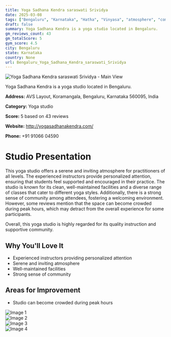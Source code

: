 ```yaml
---
title: Yoga Sadhana Kendra saraswati Srividya
date: 2025-03-08
tags: ["Bengaluru", "Karnataka", "Hatha", "Vinyasa", "atmosphere", "community", "Bengaluru"]  
draft: false
summary: Yoga Sadhana Kendra is a yoga studio located in Bengaluru.
gm_reviews_count: 43
gm_totalScore: 5
gym_score: 4.5
city: Bengaluru
state: Karnataka
country: None
url: Bengaluru_Yoga_Sadhana_Kendra_saraswati_Srividya
---
```


<div className="aspect-[16/9] relative my-8">
  <img 
    src="https://lh5.googleusercontent.com/p/AF1QipPoa0OfVNNuHHX18SOKIK2qQ2QK1GUdPyCmfqYB=w1920-h1080-k-no"
    alt="Yoga Sadhana Kendra saraswati Srividya - Main View"
    className="object-cover absolute inset-0 w-full h-full rounded-lg"
  />
</div>

Yoga Sadhana Kendra is a yoga studio located in Bengaluru.

**Address:** AVS Layout, Koramangala, Bengaluru, Karnataka 560095, India

**Category:** Yoga studio

**Score:** 5 based on 43 reviews

**Website:** http://yogasadhanakendra.com/

**Phone:** +91 91066 04590

# Studio Presentation

This yoga studio offers a serene and inviting atmosphere for practitioners of all levels. The experienced instructors provide personalized attention, ensuring that students feel supported and encouraged in their practice. The studio is known for its clean, well-maintained facilities and a diverse range of classes that cater to different yoga styles. Additionally, there is a strong sense of community among attendees, fostering a welcoming environment. However, some reviews mention that the space can become crowded during peak hours, which may detract from the overall experience for some participants.

Overall, this yoga studio is highly regarded for its quality instruction and supportive community.

## Why You'll Love It

- Experienced instructors providing personalized attention
- Serene and inviting atmosphere
- Well-maintained facilities
- Strong sense of community

## Areas for Improvement

- Studio can become crowded during peak hours

<div className="grid grid-cols-1 xl:grid-cols-2 gap-4 my-8">
<div className="aspect-[4/3] relative"><img src="https://lh5.googleusercontent.com/p/AF1QipPKR1aB1-Ff13Tq4BbqAZt6o2LwX2i-1nUG0zgd=w1920-h1080-k-no" alt="Image 1" className="object-cover absolute inset-0 w-full h-full rounded-lg" /></div>
<div className="aspect-[4/3] relative"><img src="https://lh5.googleusercontent.com/p/AF1QipPq85PS3tdwE1hwn9QgKl5FKlYrPdOTAjeFgBUo=w1920-h1080-k-no" alt="Image 2" className="object-cover absolute inset-0 w-full h-full rounded-lg" /></div>
<div className="aspect-[4/3] relative"><img src="https://lh5.googleusercontent.com/p/AF1QipMWHBpdSMWhz_xgEQD5DZfVTjztlobUPX1efzoP=w1920-h1080-k-no" alt="Image 3" className="object-cover absolute inset-0 w-full h-full rounded-lg" /></div>
<div className="aspect-[4/3] relative"><img src="https://lh5.googleusercontent.com/p/AF1QipOo2fNR6KTdMirK7BGLkF_CKPWHRrp6MmPTslOn=w1920-h1080-k-no" alt="Image 4" className="object-cover absolute inset-0 w-full h-full rounded-lg" /></div>
</div>